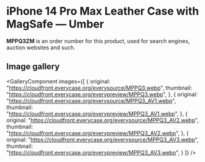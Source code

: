 
# iPhone 14 Pro Max Leather Case with MagSafe — Umber

<Callout type='info' emoji='👉🏻'>**MPPQ3ZM** is an order number for this product, used for search engines, auction websites and such.</Callout>

## Image gallery

<GalleryComponent
    images={[
      {
        original: "https://cloudfront.everycase.org/everysource/MPPQ3.webp",
        thumbnail: "https://cloudfront.everycase.org/everypreview/MPPQ3.webp",
      },
      {
        original: "https://cloudfront.everycase.org/everysource/MPPQ3_AV1.webp",
        thumbnail: "https://cloudfront.everycase.org/everypreview/MPPQ3_AV1.webp",
      },
      {
        original: "https://cloudfront.everycase.org/everysource/MPPQ3_AV2.webp",
        thumbnail: "https://cloudfront.everycase.org/everypreview/MPPQ3_AV2.webp",
      },
      {
        original: "https://cloudfront.everycase.org/everysource/MPPQ3_AV3.webp",
        thumbnail: "https://cloudfront.everycase.org/everypreview/MPPQ3_AV3.webp",
      }
    ]}
  />
